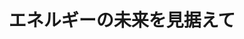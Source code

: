 ﻿---
title: "エネルギーの未来を見据えて"
category: "工学院"
vol: 62
interviewee: "加藤 之貴 "
url: ""
tags: ["システム","化学","反応","エネルギー","人類"]
pdf: "62-2.pdf"
career: ""
preface: "産業革命以来、我々人類が頼り続けてきたエネルギー源、化石燃料は有限のものである。近年、化石燃料の枯渇が危ぶまれ、新たなエネルギー源の模索が続けられている。このエネルギー問題はそれ単独の問題ではなく、その他の々な問題とも絡みあった非常に複雑な問題である。加藤先生は化学反応を利用する立場から、新たなエネルギーシステムの構築を目指し、様々なアプローチを試みている。今回は先生の研究成果であるヒートポンプの新たな可能性や、先生が提唱 する独自のエネルギーシステムを紹介しよう。"
---

